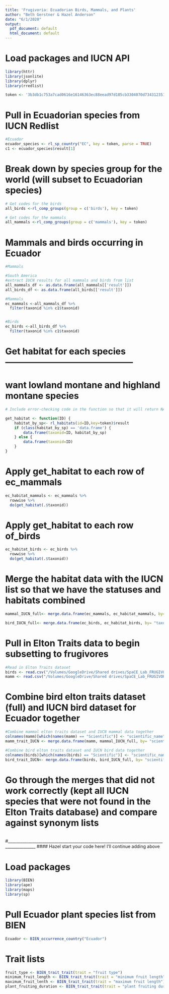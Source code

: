 ```yaml
---
title: 'Frugivoria: Ecuadorian Birds, Mammals, and Plants'
author: "Beth Gerstner & Hazel Anderson"
date: "6/1/2020"
output:
  pdf_document: default
  html_document: default
---
```

# Load packages and IUCN API
```r
library(httr) 
library(jsonlite)
library(dplyr)
library(rredlist) 

token <- '3b3db1c753a7cad0616e16146363ec88eead97d185cb3304070d7343123516fd'
```

# Pull in Ecuadorian species from IUCN Redlist
```r
#Ecuador
ecuador_species <- rl_sp_country("EC", key = token, parse = TRUE)
c1 <- ecuador_species$result[1]

```

# Break down by species group for the world (will subset to Ecuadorian species)
```r

# Get codes for the birds
all_birds <-rl_comp_groups(group = c('birds'), key = token)

# Get codes for the mammals
all_mammals <-rl_comp_groups(group = c('mammals'), key = token)

```

# Mammals and birds occurring in Ecuador 
```r

#Mammals

#South America
#extract IUCN results for all mammals and birds from list
all_mammals_df <- as.data.frame(all_mammals[['result']])
all_birds_df <- as.data.frame(all_birds[['result']])

#Mammals
ec_mammals <-all_mammals_df %>%
  filter(taxonid %in% c1$taxonid)


#Birds
ec_birds <-all_birds_df %>%
  filter(taxonid %in% c1$taxonid)

```

# Get habitat for each species --------------------------------------------
# want lowland montane and highland montane species

```r
# Include error-checking code in the function so that it will return NA for everything if there's no data.

get_habitat <- function(ID) {
    habitat_by_sp<- rl_habitats(id=ID,key=token)$result
    if (class(habitat_by_sp) == 'data.frame') {
        data.frame(taxonid=ID, habitat_by_sp)
    } else {
        data.frame(taxonid=ID)
    }
}
```

# Apply get_habitat to each row of ec_mammals
```r

ec_habitat_mammals <- ec_mammals %>%
  rowwise %>%
  do(get_habitat(.$taxonid))

```

# Apply get_habitat to each row of_birds

```r
ec_habitat_birds <- ec_birds %>%
  rowwise %>%
  do(get_habitat(.$taxonid))


```

# Merge the habitat data with the IUCN list so that we have the statuses and habitats combined
```r

mammal_IUCN_full<- merge.data.frame(ec_mammals, ec_habitat_mammals, by= "taxonid", all=TRUE)

bird_IUCN_full<- merge.data.frame(ec_birds, ec_habitat_birds, by= "taxonid", all=TRUE)


```

# Pull in Elton Traits data to begin subsetting to frugivores

```r
#Read in Elton Traits dataset 
birds <- read.csv("/Volumes/GoogleDrive/Shared drives/SpaCE_Lab_FRUGIVORIA/L0/Elton_traits/BirdFuncDat.csv")
mamm <- read.csv("/Volumes/GoogleDrive/Shared drives/SpaCE_Lab_FRUGIVORIA/L0/Elton_traits/MamFuncDat.csv")
```

# Combine bird elton traits dataset (full) and IUCN bird dataset for Ecuador together
```r

#Combine mammal elton traits dataset and IUCN mammal data together
colnames(mamm)[which(names(mamm) == "Scientific")] <- "scientific_name"
mamm_trait_IUCN <- merge.data.frame(mamm, mammal_IUCN_full, by= "scientific_name", all.y=TRUE)

#Combine bird elton traits dataset and IUCN bird data together
colnames(birds)[which(names(birds) == "Scientific")] <- "scientific_name"
bird_trait_IUCN<- merge.data.frame(birds, bird_IUCN_full, by= "scientific_name", all.y=TRUE)

```

# Go through the merges that did not work correctly (kept all IUCN species that were not found in the Elton Traits database) and compare against synonym lists

```r




```



#____________________________________________________________________________________________
#### Hazel start your code here! I'll continue adding above

# Load packages
```r
library(BIEN)
library(ape)
library(maps)
library(sp)
```
# Pull Ecuador plant species list from BIEN
```r
Ecuador <- BIEN_occurrence_country("Ecuador")
```

# Trait lists
```r
fruit_type <- BIEN_trait_trait(trait = "fruit type")
minimum_fruit_length <- BIEN_trait_trait(trait = "minimum fruit length")
maximum_fruit_lenth <- BIEN_trait_trait(trait = "maximum fruit length")
plant_fruiting_duration <- BIEN_trait_trait(trait = "plant fruiting duration")
```
